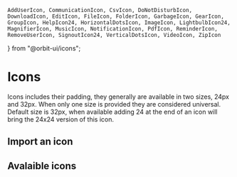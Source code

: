     AddUserIcon, CommunicationIcon, CsvIcon, DoNotDisturbIcon, DownloadIcon, EditIcon, FileIcon, FolderIcon, GarbageIcon, GearIcon, GroupIcon, HelpIcon24, HorizontalDotsIcon, ImageIcon, LightbulbIcon24, MagnifierIcon, MusicIcon, NotificationIcon, PdfIcon, ReminderIcon, RemoveUserIcon, SignoutIcon24, VerticalDotsIcon, VideoIcon, ZipIcon
} from "@orbit-ui/icons";

<Meta title="Materials|Icons" />

# Icons

Icons includes their padding, they generally are available in two sizes, 24px and 32px. When only one size is provided they are considered universal. Default size is 32px, when available adding 24 at the end of an icon will bring the 24x24 version of this icon.

## Import an icon


## Avalaible icons

<Preview>
    <Story name="icons">
        <IconGallery>
            <IconItem iconName="CommunicationIcon" stdSize={CommunicationIcon}/>
            <IconItem iconName="CsvIcon" stdSize={CsvIcon}/>
            <IconItem iconName="FileIcon" stdSize={FileIcon}/>
            <IconItem iconName="FolderIcon" stdSize={FolderIcon}/>
            <IconItem iconName="GarbageIcon" stdSize={GarbageIcon}/>
            <IconItem iconName="HorizontalDotsIcon" stdSize={HorizontalDotsIcon}/>
            <IconItem iconName="MusicIcon" stdSize={MusicIcon}/>
            <IconItem iconName="ImageIcon" stdSize={ImageIcon}/>
            <IconItem iconName="VideoIcon" stdSize={VideoIcon}/>
            <IconItem iconName="zZipIcon" stdSize={ZipIcon}/>
            <IconItem iconName="MagnifierIcon" stdSize={MagnifierIcon}/>
            <IconItem iconName="PdfIcon" stdSize={PdfIcon}/>
            <IconItem iconName="EditIcon" stdSize={EditIcon}/>
            <IconItem iconName="ReminderIcon" stdSize={ReminderIcon}/>
            <IconItem iconName="NotificationIcon" stdSize={NotificationIcon}/>
            <IconItem iconName="VerticalDotsIcon" stdSize={VerticalDotsIcon}/>
            <IconItem iconName="GearIcon" stdSize={GearIcon}/>
            <IconItem iconName="AddUserIcon" stdSize={AddUserIcon}/>
            <IconItem iconName="RemoveUserIcon" stdSize={RemoveUserIcon}/>
            <IconItem iconName="DoNotDisturbIcon" stdSize={DoNotDisturbIcon}/>
            <IconItem iconName="GroupIcon" stdSize={GroupIcon}/>
            <IconItem iconName="DownloadIcon" stdSize={DownloadIcon}/>
            <IconItem iconName="HelpIcon" smllSize={HelpIcon24}/>
            <IconItem iconName="SignoutIcon" smllSize={SignoutIcon24}/>
            <IconItem iconName="LightbulbIcon" smllSize={LightbulbIcon24}/>
        </IconGallery>
    </Story>
</Preview>
